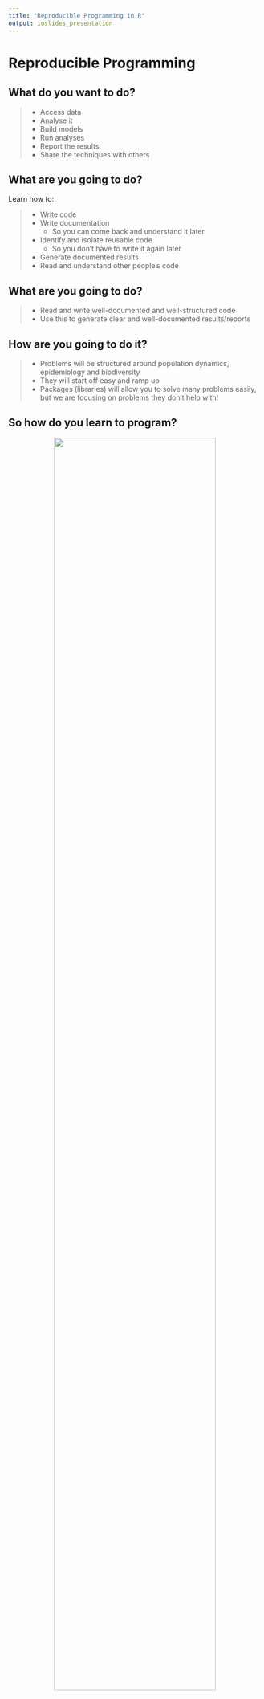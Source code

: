 ```yaml
---
title: "Reproducible Programming in R"
output: ioslides_presentation
---
```


# Reproducible Programming

## What do you want to do?

> - Access data
> - Analyse it
> - Build models
> - Run analyses
> - Report the results
> - Share the techniques with others

## What are you going to do?

Learn how to:

>   - Write code
>   - Write documentation
>     - So you can come back and understand it later
>   - Identify and isolate reusable code
>     - So you don’t have to write it again later
>   - Generate documented results
>   - Read and understand other people's code

## What are you going to do?

> - Read and write well-documented and well-structured code
> - Use this to generate clear and well-documented results/reports

## How are you going to do it?

> - Problems will be structured around population dynamics, epidemiology and biodiversity
> - They will start off easy and ramp up
> - Packages (libraries) will allow you to solve many problems easily, but we are
    focusing on problems they don’t help with!

## So how do you learn to program? {.vcenter}

<center>![](RPiR2a/how.png){ width=80% }</center>

# What's different about R?

## What's different about R? {.build}

- Formulae and factors
- Data frames
- Subsetting data
- Plotting data and generating reports and saving them to disk
- Massive database of user-supplied packages
- Specialised Integrated Development Environment (IDE)
  - RStudio
- Trivial to create your own packages
  - Integration with GitHub

## What are formulae?

- Formulae!
- Compact symbolic form for storing formulae for model building
```R
?formula
```

## What are factors?

- Vectors
  - but for data in a fixed number of categories, possibly ordered
- Compact form for storing categorical data for model building

```R
?factor
?ordered
?levels
```

## What are data frames?

- Tables (as from a spreadsheet)
  - One or more rows of data
  - Named columns of fixed type
- Fundamental data structure for most modelling functions

```R
?data.frame
?read.csv
?read.table
```

## How do we subset vectors?

```R
vec <- c(1, 2, 3)
vec[vec > 2]
```

```R
vec <- 1:3
vec > 2
```

```R
vec <- seq(from=1, to=3)
subs <- c(T, F, T)
vec[subs]
```

## How do we subset data frames?

```R
df <- data.frame(val=c(1, 2, 3),
                 other=c("a", "b", "a"))
df$other
```

```R
df[df$other == "b",]
```

```R
subset(df, val == 1)
```

## How do we subset data frames?

But these things are constantly evolving:
```R
library(dplyr)
df %>% filter(other == "b")
```

```R
mtcars %>% filter(mpg > 20) %>% filter(carb >= 4)
```

## How do we plot?

```R
plot(c(1,2,3), c(1,2,1))
lines(c(1,2,3), c(2,1,2))
```

```R
?plot
?lines
?points
?par
```

## How do we plot? {.smaller}

Again, there are much more sophisticated ways, as you know... e.g.
```R
library(ggplot2)
mtcars %>% ggplot(aes(wt, mpg)) + geom_point() + geom_smooth()
```

## How do we save to disk?

```R
pdf("out.pdf")
plot(c(1,2,3), c(1,2,1), type=’l’)
dev.off()
```

## How do we save to disk?

```R
?pdf
?png
?Devices
```

## How do we use packages?

Install it first:

```R
install.packages(c("tibble"))
```

or from RStudio menus, and then use it:

```R
library(tibble)
```

not forgetting:

```R
update.packages()
```

occasionally.

## What do you want to do?

- Access data
- Analyse it
- Build models
- Run analyses
- Report the results
- Share the techniques with others
